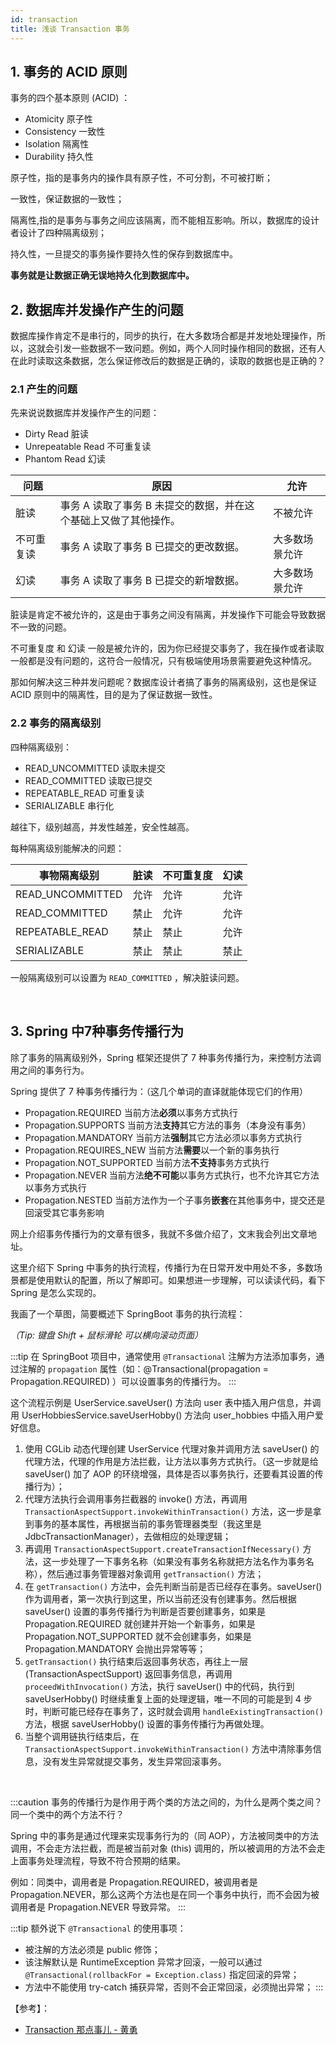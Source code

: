 ```yaml
---
id: transaction
title: 浅谈 Transaction 事务
---
```


## 1. 事务的 ACID 原则

事务的四个基本原则 (ACID) ：

- Atomicity 原子性
- Consistency 一致性
- Isolation 隔离性
- Durability 持久性

原子性，指的是事务内的操作具有原子性，不可分割，不可被打断；

一致性，保证数据的一致性；

隔离性,指的是事务与事务之间应该隔离，而不能相互影响。所以，数据库的设计者设计了四种隔离级别；

持久性，一旦提交的事务操作要持久性的保存到数据库中。

**事务就是让数据正确无误地持久化到数据库中。**
<br/>

## 2. 数据库并发操作产生的问题

数据库操作肯定不是串行的，同步的执行，在大多数场合都是并发地处理操作，所以，这就会引发一些数据不一致问题。例如，两个人同时操作相同的数据，还有人在此时读取这条数据，怎么保证修改后的数据是正确的，读取的数据也是正确的？

### 2.1 产生的问题

先来说说数据库并发操作产生的问题：

- Dirty Read 脏读
- Unrepeatable Read 不可重复读
- Phantom Read 幻读

|问题|原因|允许|
|---|---|---|
|脏读|事务 A 读取了事务 B 未提交的数据，并在这个基础上又做了其他操作。|不被允许|
|不可重复读|事务 A 读取了事务 B 已提交的更改数据。|大多数场景允许|
|幻读|事务 A 读取了事务 B 已提交的新增数据。|大多数场景允许|

脏读是肯定不被允许的，这是由于事务之间没有隔离，并发操作下可能会导致数据不一致的问题。

不可重复度 和 幻读 一般是被允许的，因为你已经提交事务了，我在操作或者读取一般都是没有问题的，这符合一般情况，只有极端使用场景需要避免这种情况。

那如何解决这三种并发问题呢？数据库设计者搞了事务的隔离级别，这也是保证 ACID 原则中的隔离性，目的是为了保证数据一致性。

### 2.2 事务的隔离级别

四种隔离级别：

- READ_UNCOMMITTED 读取未提交
- READ_COMMITTED 读取已提交
- REPEATABLE_READ 可重复读
- SERIALIZABLE 串行化

越往下，级别越高，并发性越差，安全性越高。

每种隔离级别能解决的问题：

|事物隔离级别|脏读|不可重复度|幻读|
|---|---|---|---|
|READ_UNCOMMITTED|允许|允许|允许|
|READ_COMMITTED|禁止|允许|允许|
|REPEATABLE_READ|禁止|禁止|允许|
|SERIALIZABLE|禁止|禁止|禁止|

一般隔离级别可以设置为 `READ_COMMITTED` ，解决脏读问题。

<br/>

## 3. Spring 中7种事务传播行为

除了事务的隔离级别外，Spring 框架还提供了 7 种事务传播行为，来控制方法调用之间的事务行为。

Spring 提供了 7 种事务传播行为：（这几个单词的直译就能体现它们的作用）

- Propagation.REQUIRED 当前方法**必须**以事务方式执行
- Propagation.SUPPORTS 当前方法**支持**其它方法的事务（本身没有事务）
- Propagation.MANDATORY 当前方法**强制**其它方法必须以事务方式执行
- Propagation.REQUIRES_NEW 当前方法**需要**以一个新的事务执行
- Propagation.NOT_SUPPORTED 当前方法**不支持**事务方式执行
- Propagation.NEVER 当前方法**绝不可能**以事务方式执行，也不允许其它方法以事务方式执行
- Propagation.NESTED 当前方法作为一个子事务**嵌套**在其他事务中，提交还是回滚受其它事务影响

网上介绍事务传播行为的文章有很多，我就不多做介绍了，文末我会列出文章地址。

这里介绍下 Spring 中事务的执行流程，传播行为在日常开发中用处不多，多数场景都是使用默认的配置，所以了解即可。如果想进一步理解，可以读读代码，看下 Spring 是怎么实现的。

我画了一个草图，简要概述下 SpringBoot 事务的执行流程：

<SvgBox src="https://images.shiguangping.com/imgs/Spring%20%E4%BA%8B%E5%8A%A1%E6%89%A7%E8%A1%8C%E6%B5%81%E7%A8%8B.drawio%20(2).svg" />

*（Tip: 键盘 Shift + 鼠标滑轮 可以横向滚动页面）*

:::tip
在 SpringBoot 项目中，通常使用 `@Transactional` 注解为方法添加事务，通过注解的 `propagation` 属性（如：@Transactional(propagation = Propagation.REQUIRED) ）可以设置事务的传播行为。
:::

这个流程示例是 UserService.saveUser() 方法向 user 表中插入用户信息，并调用 UserHobbiesService.saveUserHobby() 方法向 user_hobbies 中插入用户爱好信息。

1. 使用 CGLib 动态代理创建 UserService 代理对象并调用方法 saveUser() 的代理方法，代理的作用是方法拦截，让方法以事务方式执行。（这一步就是给 saveUser() 加了 AOP 的环绕增强，具体是否以事务执行，还要看其设置的传播行为）；
2. 代理方法执行会调用事务拦截器的 invoke() 方法，再调用 `TransactionAspectSupport.invokeWithinTransaction()` 方法，这一步是拿到事务的基本属性，再根据当前的事务管理器类型（我这里是 JdbcTransactionManager），去做相应的处理逻辑；
3. 再调用 `TransactionAspectSupport.createTransactionIfNecessary()` 方法，这一步处理了一下事务名称（如果没有事务名称就把方法名作为事务名称），然后通过事务管理器对象调用 `getTransaction()` 方法；
4. 在 `getTransaction()` 方法中，会先判断当前是否已经存在事务。saveUser() 作为调用者，第一次执行到这里，所以当前还没有创建事务。然后根据 saveUser() 设置的事务传播行为判断是否要创建事务，如果是 Propagation.REQUIRED 就创建并开始一个新事务，如果是 Propagation.NOT_SUPPORTED 就不会创建事务，如果是 Propagation.MANDATORY 会抛出异常等等；
5. `getTransaction()` 执行结束后返回事务状态，再往上一层 (TransactionAspectSupport) 返回事务信息，再调用 `proceedWithInvocation()` 方法，执行 saveUser() 中的代码，执行到 saveUserHobby() 时继续重复上面的处理逻辑，唯一不同的可能是到 4 步时，判断可能已经存在事务了，这时就会调用 `handleExistingTransaction()` 方法，根据 saveUserHobby() 设置的事务传播行为再做处理。
6. 当整个调用链执行结束后，在 `TransactionAspectSupport.invokeWithinTransaction()` 方法中清除事务信息，没有发生异常就提交事务，发生异常回滚事务。


<br/>


:::caution
事务的传播行为是作用于两个类的方法之间的，为什么是两个类之间？同一个类中的两个方法不行？

Spring 中的事务是通过代理来实现事务行为的（同 AOP），方法被同类中的方法调用，不会走方法拦截，而是被当前对象 (this) 调用的，所以被调用的方法不会走上面事务处理流程，导致不符合预期的结果。

例如：同类中，调用者是 Propagation.REQUIRED，被调用者是 Propagation.NEVER，那么这两个方法也是在同一个事务中执行，而不会因为被调用者是 Propagation.NEVER 导致异常。
:::

:::tip
额外说下 `@Transactional` 的使用事项：

- 被注解的方法必须是 public 修饰；
- 该注解默认是 RuntimeException 异常才回滚，一般可以通过 `@Transactional(rollbackFor = Exception.class)` 指定回滚的异常；
- 方法中不能使用 try-catch 捕获异常，否则不会正常回滚，必须抛出异常；
:::

【参考】：

- [Transaction 那点事儿 - 黄勇](https://my.oschina.net/huangyong/blog/160012?p=1)
